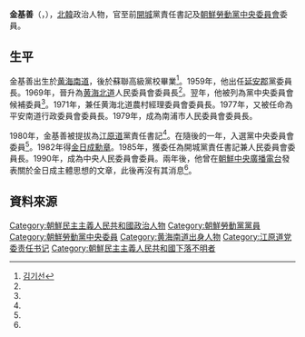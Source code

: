 {{Onesource|time=2022-01-24T07:31:34+00:00}}
{{noteTA
|G1=Country
|1=zh:北朝鮮; zh-cn:朝鲜; zh-tw:朝鮮; zh-hk:朝鮮; zh-sg:朝鲜;
}}
'''金基善'''（{{lang-ko|김기선}}，{{bd|1929年||？||}}），[[北韓|北韓]]政治人物，官至前[[開城|開城]]黨責任書記及[[朝鮮勞動黨中央委員會|朝鮮勞動黨中央委員會]]委員。

==生平==
金基善出生於[[黄海南道|黄海南道]]，後於蘇聯高級黨校畢業<ref name="cybernk">[http://www.cybernk.net/infoText/InfoHumanDetail.aspx?rightType=3&SearchSubject=null&SearchSubject=null&SearchAdminst=null&SearchAdminst=null&SearchSubject=null&SearchAdminst=null&SearchSubject=null&SearchAdminst=null&SearchSubject=null&SearchAdminst=null&SearchSubject=null&SearchAdminst=null&SearchSubject=null&SearchAdminst=null&schword=&cp=2&mc=EJ0902&hid=EJ090200227299&direct=1&SearchSubject=null&SearchAdminst=null 김기선]</ref>。1959年，他出任[[延安郡_(朝鮮)|延安郡]]黨委員長。1969年，晉升為[[黄海北道|黄海北道]]人民委員會委員長<ref name="cybernk"/>。翌年，他被列為黨中央委員會候補委員<ref name="cybernk"/>。1971年，兼任黄海北道農村經理委員會委員長。1977年，又被任命為平安南道行政委員會委員長。1979年，成為南浦市人民委員會委員長。

1980年，金基善被提拔為[[江原道_(朝鮮)|江原道]]黨責任書記<ref name="cybernk"/>。在隨後的一年，入選黨中央委員會委員<ref name="cybernk"/>。1982年得[[金日成勳章|金日成勳章]]。1985年，獲委任為開城黨責任書記兼人民委員會委員長。1990年，成為中央人民委員會委員。兩年後，他曾在[[朝鮮中央廣播電台|朝鮮中央廣播電台]]發表關於金日成主體思想的文章，此後再沒有其消息<ref name="cybernk"/>。

==資料來源==
{{reflist}}


[[Category:朝鮮民主主義人民共和國政治人物|Category:朝鮮民主主義人民共和國政治人物]]
[[Category:朝鮮勞動黨黨員|Category:朝鮮勞動黨黨員]]
[[Category:朝鮮勞動黨中央委員|Category:朝鮮勞動黨中央委員]]
[[Category:黄海南道出身人物|Category:黄海南道出身人物]]
[[Category:江原道党委责任书记|Category:江原道党委责任书记]]
[[Category:朝鮮民主主義人民共和國下落不明者|Category:朝鮮民主主義人民共和國下落不明者]]